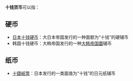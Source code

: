 '''十钱货币'''可以指：

== 硬币 ==
* [[日本十钱硬币|日本十钱硬币]]：大日本帝国发行的一种面额为“十钱”的硬辅币
* 韩国十钱硬币：大韩帝国发行的一种[[大韩帝国圜|大韩帝国圜]]辅币

== 纸币 ==
* [[十錢紙幣|十錢紙幣]]：日本发行的一类面值为“十钱”的日元纸辅币


{{消歧义|Shi|cat=四字消歧义}}